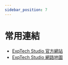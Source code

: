 ```yaml
---
sidebar_position: 7
---
```


# 常用連結

- [ExpTech Studio 官方網站](https://exptech.com.tw/)
- [ExpTech Studio 網路地圖](https://status.exptech.com.tw/)
